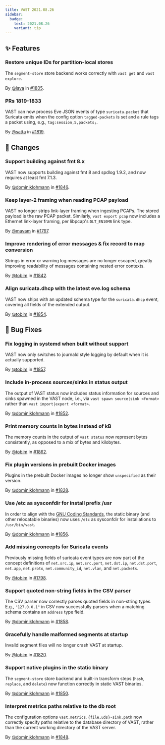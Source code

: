 ```yaml
---
title: VAST 2021.08.26
sidebar:
  badge:
    text: 2021.08.26
    variant: tip
---
```


## ✨ Features

### Restore unique IDs for partition-local stores

The `segment-store` store backend works correctly with `vast get` and
`vast explore`.

By [@lava](https://github.com/lava) in [#1805](https://github.com/tenzir/tenzir/pull/1805).

### PRs 1819-1833

VAST can now process Eve JSON events of type `suricata.packet` that Suricata
emits when the config option `tagged-packets` is set and a rule tags a packet
using, e.g., `tag:session,5,packets;`.

By [@satta](https://github.com/satta) in [#1819](https://github.com/tenzir/tenzir/pull/1819).

## 🔄 Changes

### Support building against fmt 8.x

VAST now supports building against fmt 8 and spdlog 1.9.2, and now requires
at least fmt 7.1.3.

By [@dominiklohmann](https://github.com/dominiklohmann) in [#1846](https://github.com/tenzir/tenzir/pull/1846).

### Keep layer-2 framing when reading PCAP payload

VAST no longer strips link-layer framing when ingesting PCAPs. The stored
payload is the raw PCAP packet. Similarly, `vast export pcap` now includes a
Ethernet link-layer framing, per libpcap's `DLT_EN10MB` link type.

By [@mavam](https://github.com/mavam) in [#1797](https://github.com/tenzir/tenzir/pull/1797).

### Improve rendering of error messages & fix record to map conversion

Strings in error or warning log messages are no longer escaped, greatly
improving readability of messages containing nested error contexts.

By [@tobim](https://github.com/tobim) in [#1842](https://github.com/tenzir/tenzir/pull/1842).

### Align suricata.dhcp with the latest eve.log schema

VAST now ships with an updated schema type for the `suricata.dhcp` event,
covering all fields of the extended output.

By [@tobim](https://github.com/tobim) in [#1854](https://github.com/tenzir/tenzir/pull/1854).

## 🐛 Bug Fixes

### Fix logging in systemd when built without support

VAST now only switches to journald style logging by default when it is actually
supported.

By [@tobim](https://github.com/tobim) in [#1857](https://github.com/tenzir/tenzir/pull/1857).

### Include in-process sources/sinks in status output

The output of VAST status now includes status information for sources and sinks
spawned in the VAST node, i.e., via `vast spawn source|sink <format>` rather
than `vast import|export <format>`.

By [@dominiklohmann](https://github.com/dominiklohmann) in [#1852](https://github.com/tenzir/tenzir/pull/1852).

### Print memory counts in bytes instead of kB

The memory counts in the output of `vast status` now represent bytes
consistently, as opposed to a mix of bytes and kilobytes.

By [@tobim](https://github.com/tobim) in [#1862](https://github.com/tenzir/tenzir/pull/1862).

### Fix plugin versions in prebuilt Docker images

Plugins in the prebuilt Docker images no longer show `unspecified` as their
version.

By [@dominiklohmann](https://github.com/dominiklohmann) in [#1828](https://github.com/tenzir/tenzir/pull/1828).

### Use /etc as sysconfdir for install prefix /usr

In order to align with the [GNU Coding
Standards](https://www.gnu.org/prep/standards/html_node/Directory-Variables.html),
the static binary (and other relocatable binaries) now uses `/etc` as
sysconfdir for installations to `/usr/bin/vast`.

By [@dominiklohmann](https://github.com/dominiklohmann) in [#1856](https://github.com/tenzir/tenzir/pull/1856).

### Add missing concepts for Suricata events

Previously missing fields of suricata event types are now part of the concept
definitions of `net.src.ip`, `net.src.port`, `net.dst.ip`, `net.dst.port`,
`net.app`, `net.proto`, `net.community_id`, `net.vlan`, and `net.packets`.

By [@tobim](https://github.com/tobim) in [#1798](https://github.com/tenzir/tenzir/pull/1798).

### Support quoted non-string fields in the CSV parser

The CSV parser now correctly parses quoted fields in non-string types. E.g.,
`"127.0.0.1"` in CSV now successfully parsers when a matching schema contains
an `address` type field.

By [@dominiklohmann](https://github.com/dominiklohmann) in [#1858](https://github.com/tenzir/tenzir/pull/1858).

### Gracefully handle malformed segments at startup

Invalid segment files will no longer crash VAST at startup.

By [@tobim](https://github.com/tobim) in [#1820](https://github.com/tenzir/tenzir/pull/1820).

### Support native plugins in the static binary

The `segment-store` store backend and built-in transform steps (`hash`,
`replace`, and `delete`) now function correctly in static VAST binaries.

By [@dominiklohmann](https://github.com/dominiklohmann) in [#1850](https://github.com/tenzir/tenzir/pull/1850).

### Interpret metrics paths relative to the db root

The configuration options `vast.metrics.{file,uds}-sink.path` now correctly
specify paths relative to the database directory of VAST, rather than the
current working directory of the VAST server.

By [@dominiklohmann](https://github.com/dominiklohmann) in [#1848](https://github.com/tenzir/tenzir/pull/1848).
